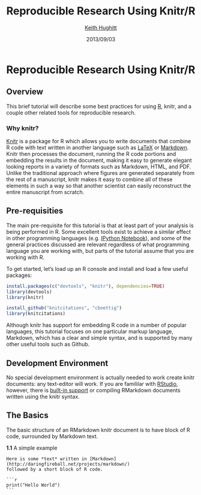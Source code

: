 % Reproducible Research Using Knitr/R
% [Keith Hughitt](mailto:khughitt@umd.edu)
% 2013/09/03

Reproducible Research Using Knitr/R
===================================

Overview
--------

This brief tutorial will describe some best practices for using [R](http://www.r-project.org/),
knitr, and a couple other related tools for reproducible research.

### Why knitr?
[Knitr](http://yihui.name/knitr/) is a package for R which allows you to write
documents that combine R code with text written in another language such as
[LaTeX](http://www.latex-project.org/) or [Markdown](http://daringfireball.net/projects/markdown/).
Knitr then processes the document, running the R code portions and embedding
the results in the document, making it easy to generate elegant looking reports
in a variety of formats such as Markdown, HTML, and PDF. Unlike the traditional
approach where figures are generated separately from the rest of a manuscript,
knitr makes it easy to combine all of these elements in such a way so that
another scientist can easily reconstruct the entire manuscript from scratch.

Pre-requisities
---------------

The main pre-requisite for this tutorial is that at least part of your analysis
is being performed in R. Some excellent tools exist to achieve a similar effect
in other programming languages (e.g. [IPython Notebook](http://www.youtube.com/watch?v=F4rFuIb1Ie4)),
and some of the general practices discussed are relevant regardless of what
programming language you are working with, but parts of the tutorial assume
that you are working with R.

To get started, let's load up an R console and install and load a few useful
packages:

```r
install.packages(c("devtools", "knitr"), dependencies=TRUE)
library(devtools)
library(knitr)

install_github("knitcitations", "cboettig")
library(knitcitations)
```
Although knitr has support for embedding R code in a number of popular
languages, this tutorial focuses on one particular markup language, Markdown,
which has a clear and simple syntax, and is supported by many other useful
tools such as Github.

Development Environment
-----------------------
No special development environment is actually needed to work create knitr
documents: any text-editor will work. If you are famililar with [RStudio](http://www.rstudio.com),
however, there is [built-in support](http://www.rstudio.com/ide/docs/authoring/using_markdown)
or compiling RMarkdown documents written using the knitr syntax.

The Basics
----------

The basic structure of an RMarkdown knitr document is to have block of R code,
surrounded by Markdown text.

**1.1** A simple example

    Here is some *text* written in [Markdown](http://daringfireball.net/projects/markdown/)
    followed by a short block of R code.
    
    ```r
    print("Hello World")
    ```

